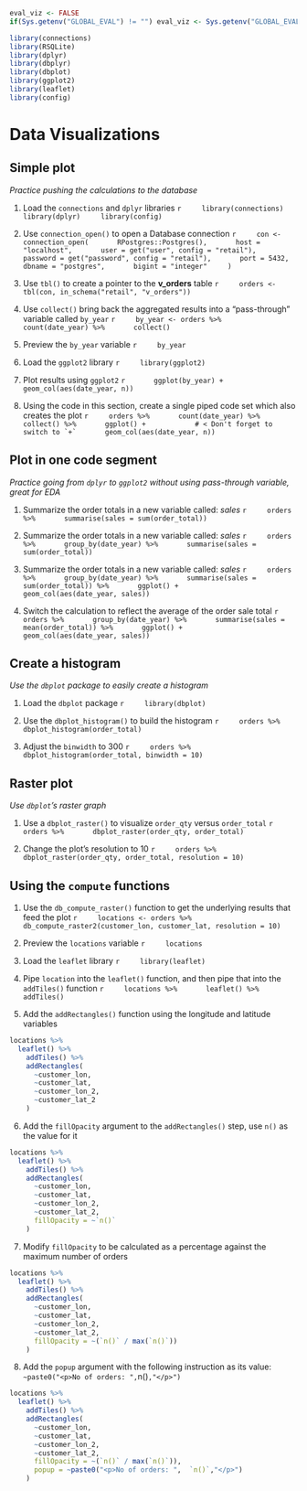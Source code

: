 ```r
eval_viz <- FALSE
if(Sys.getenv("GLOBAL_EVAL") != "") eval_viz <- Sys.getenv("GLOBAL_EVAL")
```

```r
library(connections)
library(RSQLite)
library(dplyr)
library(dbplyr)
library(dbplot)
library(ggplot2)
library(leaflet)
library(config)
```


# Data Visualizations

## Simple plot
*Practice pushing the calculations to the database*

1. Load the `connections` and `dplyr` libraries
    ```r
    library(connections)
    library(dplyr)
    library(config)
    ```

2. Use `connection_open()` to open a Database connection
    ```r
    con <- connection_open(
      RPostgres::Postgres(),
      host =  "localhost",
      user = get("user", config = "retail"),
      password = get("password", config = "retail"),
      port = 5432,
      dbname = "postgres",
      bigint = "integer"
    )
    ```

3. Use `tbl()` to create a pointer to the **v_orders** table
    ```r
    orders <- tbl(con, in_schema("retail", "v_orders"))
    ```

4. Use `collect()` bring back the aggregated results into a "pass-through" variable called `by_year`
    ```r
    by_year <- orders %>%
      count(date_year) %>%
      collect()
    ```

5. Preview the `by_year` variable
    ```r
    by_year
    ```

6. Load the `ggplot2` library
    ```r
    library(ggplot2)
    ```


7. Plot results using `ggplot2`
    ```r
      ggplot(by_year) +
      geom_col(aes(date_year, n)) 
    ```

8. Using the code in this section, create a single piped code set which also creates the plot
    ```r
    orders %>%
      count(date_year) %>%
      collect() %>%
      ggplot() +            # < Don't forget to switch to `+`
      geom_col(aes(date_year, n)) 
    ```

## Plot in one code segment
*Practice going from `dplyr` to `ggplot2` without using pass-through variable, great for EDA*

1. Summarize the order totals in a new variable called: *sales*
    ```r
    orders %>%
      summarise(sales = sum(order_total))
    ```

2. Summarize the order totals in a new variable called: *sales*
    ```r
    orders %>%
      group_by(date_year) %>%
      summarise(sales = sum(order_total))
    ```
    
3. Summarize the order totals in a new variable called: *sales*
    ```r
    orders %>%
      group_by(date_year) %>%
      summarise(sales = sum(order_total)) %>%
      ggplot() +
      geom_col(aes(date_year, sales))
    ```

4. Switch the calculation to reflect the average of the order sale total
    ```r
    orders %>%
      group_by(date_year) %>%
      summarise(sales = mean(order_total)) %>%
      ggplot() +
      geom_col(aes(date_year, sales))
    ```

## Create a histogram
*Use the `dbplot` package to easily create a histogram*

1. Load the `dbplot` package
    ```r
    library(dbplot)
    ```


2. Use the `dbplot_histogram()` to build the histogram
    ```r
    orders %>%
      dbplot_histogram(order_total)
    ```


2. Adjust the `binwidth` to 300
    ```r
    orders %>%
      dbplot_histogram(order_total, binwidth = 10)
    ```

## Raster plot
*Use `dbplot`'s raster graph*

1. Use a `dbplot_raster()` to visualize `order_qty` versus `order_total`
    ```r
    orders %>%
      dbplot_raster(order_qty, order_total)
    ```

2. Change the plot's resolution to 10
    ```r
    orders %>%
      dbplot_raster(order_qty, order_total, resolution = 10)
    ```

## Using the `compute` functions

1. Use the `db_compute_raster()` function to get the underlying results that feed the plot
    ```r
    locations <- orders %>%
      db_compute_raster2(customer_lon, customer_lat, resolution = 10)
    ```

2. Preview the `locations` variable
    ```r
    locations
    ```

3. Load the `leaflet` library
    ```r
    library(leaflet)
    ```

4. Pipe `location` into the `leaflet()` function, and then pipe that into the `addTiles()` function
    ```r
    locations %>%
      leaflet() %>% 
        addTiles() 
    ```

5. Add the `addRectangles()` function using the longitude and latitude variables 
```r
locations %>%
  leaflet() %>% 
    addTiles() %>%
    addRectangles(
      ~customer_lon, 
      ~customer_lat, 
      ~customer_lon_2,
      ~customer_lat_2
    )
```

6. Add the `fillOpacity` argument to the `addRectangles()` step, use ``n()`` as the value for it
```r
locations %>%
  leaflet() %>% 
    addTiles() %>%
    addRectangles(
      ~customer_lon, 
      ~customer_lat, 
      ~customer_lon_2,
      ~customer_lat_2,
      fillOpacity = ~`n()`
    )
```

7. Modify `fillOpacity` to be calculated as a percentage against the maximum number of orders
```r
locations %>%
  leaflet() %>% 
    addTiles() %>%
    addRectangles(
      ~customer_lon, 
      ~customer_lat, 
      ~customer_lon_2,
      ~customer_lat_2,
      fillOpacity = ~(`n()` / max(`n()`))
    )
```

8. Add the `popup` argument with the following instruction as its value: `~paste0("<p>No of orders: ",  `n()`,"</p>")`
```r
locations %>%
  leaflet() %>% 
    addTiles() %>%
    addRectangles(
      ~customer_lon, 
      ~customer_lat, 
      ~customer_lon_2,
      ~customer_lat_2,
      fillOpacity = ~(`n()` / max(`n()`)),
      popup = ~paste0("<p>No of orders: ",  `n()`,"</p>")
    )
```

